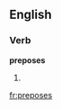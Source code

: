 
==English==

===Verb===
'''preposes'''

# {{third-person singular of|[[prepose]]}}

[[fr:preposes]]